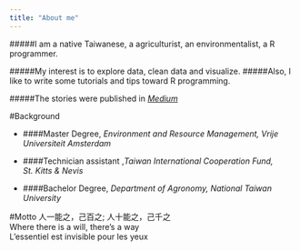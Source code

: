 ```yaml
---
title: "About me"
---
```

#####I am a native Taiwanese, a agriculturist, an environmentalist, a R programmer.  

#####My interest is to explore data, clean data and visualize.
#####Also, I like to write some tutorials and tips toward R programming.

#####The stories were published in *[Medium](https://medium.com/@supermonk00)*

#Background

 * ####Master Degree, *Environment and Resource Management, Vrije Universiteit Amsterdam*
 
 * ####Technician assistant ,*Taiwan International Cooperation Fund, St. Kitts & Nevis*

 * ####Bachelor Degree, *Department of Agronomy, National Taiwan University*

#Motto
  人一能之，己百之; 人十能之，己千之<br>
  Where there is a will, there's a way<br>
  L'essentiel est invisible pour les yeux